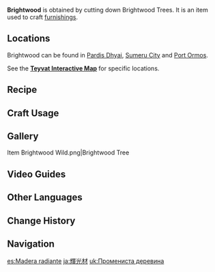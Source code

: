 {{Item Infobox
|id           = 101313
|image        = Item Brightwood.png
|type         = Materials
|group        = Wood
|group2       = Furnishing Materials
|invCategory  = Materials
|quality      = 1
|description  = Timber from the Brightwood Tree. It seems to have different properties from ordinary wood — soft but extremely resilient, easy to dye, and can be used for special purposes.<br />Can be used to create furnishings.
|source1      = Cutting down Brightwood Trees in [[Dharma Forest]]
}}
'''Brightwood''' is obtained by cutting down Brightwood Trees. It is an item used to craft [[furnishings]].

==Locations==
Brightwood can be found in [[Pardis Dhyai]], [[Sumeru City]] and [[Port Ormos]].

See the '''[https://webstatic-sea.mihoyo.com/app/ys-map-sea/index.html#/map/2?shown_types=417 Teyvat Interactive Map]''' for specific locations.

==Recipe==
{{Recipe
|type = Wood
|Iron Chunk = 3
|sort = Iron Chunk
}}
{{Recipe
|type = Wood
|White Iron Chunk = 2
|sort = White Iron Chunk
}}
{{Recipe
|type = Wood
|Crystal Chunk = 1
|sort = Crystal Chunk
}}
{{Recipe
|type = Wood
|Magical Crystal Chunk = 1
|sort = Magical Crystal Chunk
}}
{{Recipe
|type = Wood
|Amethyst Lump = 1
|sort = Amethyst Lump
}}

==Craft Usage==
{{Craft Usage}}

==Gallery==
<gallery>
Item Brightwood Wild.png|Brightwood Tree
</gallery>

==Video Guides==
{{EVT
|video1   = https://youtu.be/jBn-0hgtC-4
|caption1 = 174 Brightwood in 4 Minutes

|video2   = https://youtu.be/j8NpRsGMqdU
|caption2 = Unlimited Sumeru wood
}}

==Other Languages==
{{Other Languages
|en      = Brightwood
|zhs     = 辉木
|zhs_rm  = Huīmù
|zht     = 輝木
|zht_rm  = Huīmù
|zh_tl   = Radiant Wood
|ja      = 輝光材
|ja_rm   = Kirou-zai{{Assumed}}
|ja_tl   = Shining Wood
|ko      = 빛나는 나무 원목
|ko_rm   = Binnaneun Namu Wonmok
|ko_tl   = Shining Tree Hardwood
|es      = Madera radiante
|es_tl   = Radiant Wood
|fr      = Bois radiant
|fr_tl   = Radiant Wood
|ru      = Сияющая древесина
|ru_tl   = Shining Wood
|th      = ไม้ Brightwood
|th_rm   = Mai Brightwood
|th_tl   = 
|vi      = Gỗ Sáng
|vi_tl   = Bright Wood
|de      = Hellholz
|de_tl   = Brightwood
|id      = Brightwood
|pt      = Madeira Radiante
|pt_tl   = Radiant Wood
|tr      = Sarmal Ağacı Kütüğü
|tr_tl   = 
|it      = Legno dello splendore
|it_tl   = Splendor Wood
}}

==Change History==
{{Change History|3.0}}
<!--
==References==
{{Reflist}}
-->
==Navigation==
{{Material Navbox|Crafting Materials}}

[[es:Madera radiante]]
[[ja:輝光材]]
[[uk:Промениста деревина]]